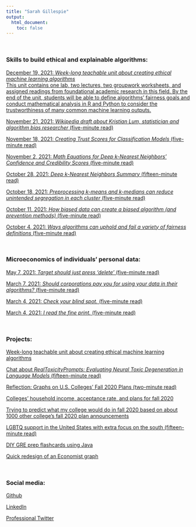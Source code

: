 ```yaml
---
title: "Sarah Gillespie"
output:
  html_document:
    toc: false
---
```

<br>

### Skills to build ethical and explainable algorithms:

[December 19, 2021: *Week-long teachable unit about creating ethical machine learning algorithms* <br /> This unit contains one lab, two lectures, two groupwork worksheets, and assigned readings from foundational academic research in this field. By the end of the unit, students will be able to define algorithms' fairness goals and conduct mathematical analysis in R and Python to consider the trustworthiness of many common machine learning outputs.](https://github.com/SarahGillespie/Algorithm_Fairness_Teachable_Unit)

[November 21, 2021: *Wikipedia draft about Kristian Lum, statistician and algorithm bias researcher* (five-minute read)](https://en.wikipedia.org/wiki/Draft:Kristian_Lum)

[November 18, 2021: *Creating Trust Scores for Classification Models* (five-minute read)](https://sarahgillespie.github.io/SG/blog_post_Alg_Bias_4.html)
 
[November 2, 2021: *Math Equations for Deep k-Nearest Neighbors' Confidence and Credibility Scores* (five-minute read)](https://sarahgillespie.github.io/SG/blog_post_Alg_Bias_3B_math.html)

[October 28, 2021: *Deep k-Nearest Neighbors Summary* (fifteen-minute read)](https://sarahgillespie.github.io/SG/blog_post_Alg_Bias_3B.html)

[October 18, 2021: *Preprocessing k-means and k-medians can reduce unintended segregation in each cluster* (five-minute read)](https://sarahgillespie.github.io/SG/blog_post_Alg_Bias_3A.html)

[October 11, 2021: *How biased data can create a biased algorithm (and prevention methods)* (five-minute read)](https://sarahgillespie.github.io/SG/blog_post_Alg_Bias_2.html)

[October 4, 2021: *Ways algorithms can uphold and fail a variety of fairness definitions* (five-minute read)](https://sarahgillespie.github.io/SG/blog_post_Alg_Bias_1.html)

<br>

### Microeconomics of individuals' personal data:

[May 7, 2021: *Target should just press 'delete'* (five-minute read)](https://sarahgillespie.github.io/SG/blog_post_4.html)

[March 7, 2021: *Should corporations pay you for using your data in their algorithms?* (five-minute read)](https://sarahgillespie.github.io/SG/blog_post_3.html)

[March 4, 2021: *Check your blind spot.* (five-minute read)](https://sarahgillespie.github.io/SG/blog_post_2.html)

[March 4, 2021: *I read the fine print.* (five-minute read)](https://sarahgillespie.github.io/SG/blog_post_1.html)

<br>

### Projects:

[Week-long teachable unit about creating ethical machine learning algorithms](https://github.com/SarahGillespie/Algorithm_Fairness_Teachable_Unit)


[Chat about *RealToxicityPrompts: Evaluating Neural Toxic Degeneration in Language Models* (fifteen-minute read)](https://htmlpreview.github.io/?https://github.com/SarahGillespie/SDS293_final_project/blob/main/final_project.html)

[Reflection: Graphs on U.S. Colleges’ Fall 2020 Plans (two-minute read)](https://sarahgillespie.github.io/SG/blog_post_5.html)

[Colleges' household income, acceptance rate, and plans for fall 2020](https://twitter.com/SarahG4567/status/1274088050906157056)

[Trying to predict what my college would do in fall 2020 based on about 1000 other college's fall 2020 plan announcements](https://twitter.com/SarahG4567/status/1273835618674475008)

[LGBTQ support in the United States with extra focus on the south (fifteen-minute read)](https://github.com/SarahGillespie/LGBTQ-support-in-USA/blob/master/GillespieFinalProject%20(1).pdf)


[DIY GRE prep flashcards using Java](https://github.com/jcg0105/QuizBuilder)

[Quick redesign of an Economist graph ](https://htmlpreview.github.io/?https://github.com/SarahGillespie/EconomistGraphicRedone/blob/master/SarahGDataGraphicRedone.html)

<br>

### Social media:

[Github](https://github.com/SarahGillespie)

[LinkedIn](https://www.linkedin.com/in/sarahg4567/)

[Professional Twitter](https://twitter.com/SarahG4567)

